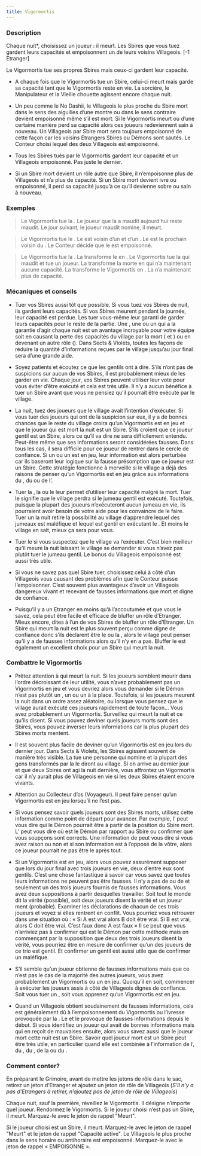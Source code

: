 ```yaml
---
title: Vigormortis
---
```



<Role VIGORMORTIS header />

### Description

Chaque nuit*, choisissez un joueur : il meurt. Les Sbires que vous tuez gardent leurs capacités et empoisonnent un de leurs voisins Villageois. [-1 Etranger]

Le Vigormortis tue ses propres Sbires mais ceux-ci gardent leur capacité.

-   A chaque fois que le Vigormortis tue un Sbire, celui-ci meurt mais garde sa capacité tant que le Vigormortis reste en vie. La sorcière, le Manipulateur et la Vieille chouette agissent encore chaque nuit.

-   Un peu comme le No Dashii, le Villageois le plus proche du Sbire mort dans le sens des aiguilles d’une montre ou dans le sens contraire devient empoisonné même s’il est mort. Si le Vigormortis meurt ou d’une certaine manière perd sa capacité alors ces joueurs redeviennent sain à nouveau. Un Villageois par Sbire mort sera toujours empoisonné de cette façon car les voisins Etrangers Sbires ou Démons sont sautés. Le Conteur choisi lequel des deux Villageois est empoisonné.

-   Tous les Sbires tués par le Vigormortis gardent leur capacité et un Villageois empoisonné. Pas juste le dernier.

-   Si un Sbire mort devient un rôle autre que Sbire, il n’empoisonne plus de Villageois et n’a plus de capacité. Si un Sbire mort devient ivre ou empoisonné, il perd sa capacité jusqu’à ce qu’il devienne sobre ou sain à nouveau.

### Exemples  

> Le Vigormortis tue la <Role SORCIERE />. Le joueur que la <Role SORCIERE /> a maudit aujourd’hui reste maudit. Le jour suivant, le joueur maudit nomine, il meurt.

> Le Vigormortis tue le <Role JUMEAU_MALEFIQUE />. Le <Role JUMEAU_MALEFIQUE /> est voisin d’un <Role MALADROIT /> et d’un <Role FLEURISTE />. Le <Role SAGE /> est le prochain voisin du <Role MALADROIT />. Le Conteur décide que le <Role SAGE /> est empoisonné.

> Le Vigormortis tue la <Role VIEILLE_CHOUETTE />. La <Role VIEILLE_CHOUETTE /> transforme le <Role SAVANT /> en <Role SORCIERE />. Le Vigormortis tue la <Role SORCIERE /> qui maudit et tue un joueur. La <Role VIEILLE_CHOUETTE /> transforme la <Role SORCIERE /> morte en <Role ORACLE /> qui n’a maintenant aucune capacité. La <Role VIEILLE_CHOUETTE /> transforme le Vigormortis en <Role VORTOX />. La <Role VIEILLE_CHOUETTE /> n’a maintenant plus de capacité.

### Mécaniques et conseils

- Tuer vos Sbires aussi tôt que possible. Si vous tuez vos Sbires de nuit, ils gardent leurs capacités. Si vos Sbires meurent pendant la journée, leur capacité est perdue. Les tuer vous-même leur garanti de garder leurs capacités pour le reste de la partie. Une <Role SORCIERE />, une <Role VIEILLE_CHOUETTE /> ou un <Role MANIPULATEUR /> qui a la garantie d’agir chaque nuit est un avantage incroyable pour votre équipe soit en causant la perte des capacités du village par la mort (<Role SORCIERE /> et <Role MANIPULATEUR />) ou en devenant un autre rôle (<Role VIEILLE_CHOUETTE />). Dans Sects & Violets, toutes les façons de réduire la quantité d’informations reçues par le village jusqu’au jour final sera d’une grande aide.

- Soyez patients et écoutez ce que les gentils ont à dire. S’ils n’ont pas de suspicions sur aucun de vos Sbires, il est probablement mieux de les garder en vie. Chaque jour, vos Sbires peuvent utiliser leur vote pour vous éviter d’être exécuté et cela est très utile. Il n’y a aucun bénéfice à tuer un Sbire avant que vous ne pensiez qu’il pourrait être exécuté par le village.

- La nuit, tuez des joueurs que le village avait l’intention d’exécuter. Si vous tuer des joueurs qui ont de la suspicion sur eux, il y a de bonnes chances que le reste du village croira qu’un Vigormortis est en jeu et que le joueur qui est mort la nuit est un Sbire. S’ils croient que ce joueur gentil est un Sbire, alors ce qu’il va dire ne sera difficilement entendu. Peut-être même que ses informations seront considérées fausses. Dans tous les cas, il sera difficile pour ce joueur de rentrer dans le cercle de confiance. Si un <Role HORLOGER /> ou un <Role CRIEUR /> est en jeu, leur information est alors perturbée car ils baseront leur logique sur la fausse présomption que ce joueur est un Sbire. Cette stratégie fonctionne à merveille si le village a déjà des raisons de penser qu’un Vigormortis est en jeu grâce aux informations du <Role REVEUR />, du <Role SAVANT /> ou de l’<Role ARTISTE />.

- Tuer la <Role SORCIERE />, la <Role VIEILLE_CHOUETTE /> ou le <Role MANIPULATEUR /> leur permet d’utiliser leur capacité malgré la mort. Tuer le <Role JUMEAU_MALEFIQUE /> signifie que le village perdra si le jumeau gentil est exécuté. Toutefois, puisque la plupart des joueurs n’exécuteront aucun jumeau en vie, ils pourraient avoir besoin de votre aide pour les convaincre de le faire. Tuer un <Role JUMEAU_MALEFIQUE /> la nuit retire la possibilité au village d’apprendre lequel des jumeaux est maléfique et lequel est gentil en exécutant le <Role JUMEAU_MALEFIQUE />. Et moins le village en sait, mieux ça sera pour vous.

- Tuer le <Role JUMEAU_MALEFIQUE /> si vous suspectez que le village va l’exécuter. C’est bien meilleur qu’il meure la nuit laissant le village se demander si vous n’avez pas plutôt tuer le jumeau gentil. Le bonus du Villageois empoisonné est aussi très utile.

- Si vous ne savez pas quel Sbire tuer, choisissez celui à côté d’un Villageois vous causant des problèmes afin que le Conteur puisse l’empoisonner. C’est souvent plus avantageux d’avoir un Villageois dangereux vivant et recevant de fausses informations que mort et digne de confiance.

- Puisqu’il y a un Etranger en moins qu’à l’accoutumée et que vous le savez, cela peut être facile et efficace de bluffer un rôle d’Etranger. Mieux encore, dites à l’un de vos Sbires de bluffer un rôle d’Etranger. Un Sbire qui meurt la nuit est le plus souvent perçu comme digne de confiance donc s’ils déclarent être le <Role MALADROIT /> ou la <Role DULCINEE />, alors le village peut penser qu’il y a de fausses informations alors qu’il n’y en a pas. Bluffer le <Role SAGE /> est également un excellent choix pour un Sbire qui meurt la nuit.

### Combattre le Vigormortis

- Prêtez attention à qui meurt la nuit. Si les joueurs semblent mourir dans l’ordre décroissant de leur utilité, vous n’avez probablement pas un Vigormortis en jeu et vous devriez alors vous demander si le Démon n’est pas plutôt un <Role FANG_GU />, un <Role NO_DASHII /> ou un <Role VORTOX /> à la place. Toutefois, si les joueurs meurent la nuit dans un ordre assez aléatoire, ou lorsque vous pensez que le village aurait exécuté ces joueurs rapidement de toute façon… Vous avez probablement un Vigormortis. Surveillez qui meurt la nuit et ce qu’ils disent. Si vous pouvez deviner quels joueurs morts sont des Sbires, vous pouvez inverser leurs informations car la plus plupart des Sbires morts mentent. 

- Il est souvent plus facile de deviner qu’un Vigormortis est en jeu lors du dernier jour. Dans Sects & Violets, les Sbires agissent souvent de manière très visible. La <Role SORCIERE /> tue une personne qui nomine et la plupart des gens transformés par la <Role VIEILLE_CHOUETTE /> le diront au village. Si on arrive au dernier jour et que deux Sbires ont agi la nuit dernière, vous affrontez un Vigormortis car il n’y aurait plus de Villageois en vie si les deux Sbires étaient encore vivants.

- Attention au Collecteur d’os (Voyageur). Il peut faire penser qu’un Vigormortis est en jeu lorsqu’il ne l’est pas.

- Si vous pensez savoir quels joueurs sont des Sbires morts, utilisez cette information comme point de départ pour avancer. Par exemple, l’<Role HORLOGER /> peut vous dire qui le Démon pourrait être à partir de la position du Sbire mort. L’<Role ARTISTE /> peut vous dire où est le Démon par rapport au Sbire ou confirmer que vous soupçons sont corrects. Une information de <Role CRIEUR /> peut vous dire si vous avez raison ou non et si son information est à l’opposé de la vôtre, alors ce joueur pourrait ne pas être le <Role CRIEUR /> après tout.

- Si un Vigormortis est en jeu, alors vous pouvez assurément supposer que lors du jour final avec trois joueurs en vie, deux d’entre eux sont gentils. C’est une chose fantastique à savoir car vous savez que toutes leurs informations ne peuvent pas être fausses. Il n’y a pas de <Role VORTOX /> ou de <Role NO_DASHII /> et seulement un des trois joueurs fournis de fausses informations. Vous avez deux suppositions à partir desquelles travailler. Soit tout le monde dit la vérité (possible), soit deux joueurs disent la vérité et un joueur ment (probable). Examiner les déclarations de chacun de ces trois joueurs et voyez si elles rentrent en conflit. Vous pourriez vous retrouver dans une situation où : « Si A est vrai alors B doit être vrai. Si B est vrai, alors C doit être vrai. C’est faux donc A est faux » Il se peut que vous n’arriviez pas à confirmer qui est le Démon par cette méthode mais en commençant par la supposition que deux des trois joueurs disent la vérité, vous pourriez être en mesure de confirmer qu’un des joueurs de ce trio est gentil. Et confirmer un gentil est aussi utile que de confirmer un maléfique.

- S’il semble qu’un joueur obtienne de fausses informations mais que ce n’est pas le cas de la majorité des autres joueurs, vous avez probablement un Vigormortis ou un <Role NO_DASHII /> en jeu. Quoiqu’il en soit, commencer à exécuter les joueurs assis à côté de Villageois dignes de confiance. Soit vous tuer un <Role NO_DASHII />, soit vous apprenez qu’un Vigormortis est en jeu.

- Quand un Villageois obtient soudainement de fausses informations, cela est généralement dû à l’empoisonnement du Vigormortis ou l’ivresse provoquée par la <Role DULCINEE />. Le <Role VORTOX /> et le <Role NO_DASHII /> provoque de fausses informations depuis le début. Si vous identifiez un joueur qui avait de bonnes informations mais qui en reçoit de mauvaises ensuite, alors vous savez aussi que le joueur mort cette nuit est un Sbire. Savoir quel joueur mort est un Sbire peut être très utile, en particulier quand elle est combinée à l’information de l’<Role HORLOGER />, du <Role CRIEUR />, du <Role REVEUR />, de la <Role COUTURIERE /> ou du <Role JONGLEUR />.

### Comment conter?

En préparant le Grimoire, avant de mettre les jetons de rôle dans le sac, retirez un jeton d’Etranger et ajoutez un jeton de rôle de Villageois (_S’il n’y a pas d’Etrangers à retirer, n’ajoutez pas de jeton de rôle de Villageois_)

Chaque nuit, sauf la première, réveillez le Vigormortis. Il désigne n’importe quel joueur. Rendormez le Vigormortis. Si le joueur choisi n’est pas un Sbire, il meurt. Marquez-le avec le jeton de rappel "Meurt".

Si le joueur choisi est un Sbire, il meurt. Marquez-le avec le jeton de rappel "Meurt" et le jeton de rappel "Capacité active". Le Villageois le plus proche dans le sens horaire ou antihoraire est empoisonné. Marquez-le avec le jeton de rappel « EMPOISONNE ».